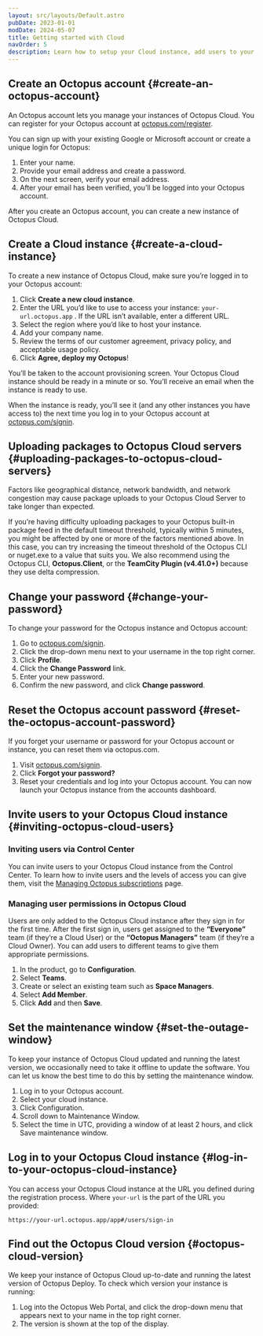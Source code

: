 ```yaml
---
layout: src/layouts/Default.astro
pubDate: 2023-01-01
modDate: 2024-05-07
title: Getting started with Cloud
navOrder: 5
description: Learn how to setup your Cloud instance, add users to your instance, and set the maintenance window
---
```


## Create an Octopus account \{#create-an-octopus-account}
An Octopus account lets you manage your instances of Octopus Cloud. You can register for your Octopus account at [octopus.com/register](https://octopus.com/register).

You can sign up with your existing Google or Microsoft account or create a unique login for Octopus:

1. Enter your name.
2. Provide your email address and create a password.
3. On the next screen, verify your email address.
4. After your email has been verified, you’ll be logged into your Octopus account.

After you create an Octopus account, you can create a new instance of Octopus Cloud.

## Create a Cloud instance \{#create-a-cloud-instance}

To create a new instance of Octopus Cloud, make sure you’re logged in to your Octopus account:

1. Click **Create a new cloud instance**.
2. Enter the URL you’d like to use to access your instance: `your-url.octopus.app` . If the URL isn’t available, enter a different URL.
3. Select the region where you’d like to host your instance.
4. Add your company name.
5. Review the terms of our customer agreement, privacy policy, and acceptable usage policy.
6. Click **Agree, deploy my Octopus**!

You’ll be taken to the account provisioning screen. Your Octopus Cloud instance should be ready in a minute or so. You’ll receive an email when the instance is ready to use.

When the instance is ready, you’ll see it (and any other instances you have access to) the next time you log in to your Octopus account at [octopus.com/signin](https://octopus.com/signin).

## Uploading packages to Octopus Cloud servers \{#uploading-packages-to-octopus-cloud-servers}

Factors like geographical distance, network bandwidth, and network congestion may cause package uploads to your Octopus Cloud Server to take longer than expected.

If you’re having difficulty uploading packages to your Octopus built-in package feed in the default timeout threshold, typically within 5 minutes, you might be affected by one or more of the factors mentioned above. In this case, you can try increasing the timeout threshold of the Octopus CLI or nuget.exe to a value that suits you. We also recommend using the Octopus CLI, **Octopus.Client**, or the **TeamCity Plugin (v4.41.0+)** because they use delta compression.

## Change your password \{#change-your-password}

To change your password for the Octopus instance and Octopus account:
1. Go to [octopus.com/signin](https://octopus.com/signin).
2. Click the drop-down menu next to your username in the top right corner.
3. Click **Profile**.
4. Click the **Change Password** link.
5. Enter your new password.
6. Confirm the new password, and click **Change password**.

## Reset the Octopus account password \{#reset-the-octopus-account-password}

If you forget your username or password for your Octopus account or instance, you can reset them via octopus.com.

1. Visit [octopus.com/signin](https://octopus.com/signin).
2. Click **Forgot your password?**
3. Reset your credentials and log into your Octopus account. You can now launch your Octopus instance from the accounts dashboard.

## Invite users to your Octopus Cloud instance \{#inviting-octopus-cloud-users}

### Inviting users via Control Center

You can invite users to your Octopus Cloud instance from the Control Center. To learn how to invite users and the levels of access you can give them, visit the [Managing Octopus subscriptions](https://octopus.com/docs/getting-started/managing-octopus-subscriptions#access-control) page.

### Managing user permissions in Octopus Cloud
Users are only added to the Octopus Cloud instance after they sign in for the first time. After the first sign in, users get assigned to the **“Everyone”** team (if they’re a Cloud User) or the **“Octopus Managers”** team (if they’re a Cloud Owner). You can add users to different teams to give them appropriate permissions.

1. In the product, go to **Configuration**.
2. Select **Teams**.
3. Create or select an existing team such as **Space Managers**.
4. Select **Add Member**.
5. Click **Add** and then **Save**.

## Set the maintenance window \{#set-the-outage-window}

To keep your instance of Octopus Cloud updated and running the latest version, we occasionally need to take it offline to update the software. You can let us know the best time to do this by setting the maintenance window.

1. Log in to your Octopus account.
2. Select your cloud instance.
3. Click Configuration.
4. Scroll down to Maintenance Window.
5. Select the time in UTC, providing a window of at least 2 hours, and click Save maintenance window.

## Log in to your Octopus Cloud instance \{#log-in-to-your-octopus-cloud-instance}

You can access your Octopus Cloud instance at the URL you defined during the registration process. Where `your-url` is the part of the URL you provided:

```
https://your-url.octopus.app/app#/users/sign-in
```

## Find out the Octopus Cloud version \{#octopus-cloud-version}

We keep your instance of Octopus Cloud up-to-date and running the latest version of Octopus Deploy. To check which version your instance is running: 

1. Log into the Octopus Web Portal, and click the drop-down menu that appears next to your name in the top right corner. 
2. The version is shown at the top of the display.